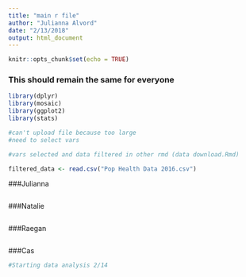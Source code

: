 ```yaml
---
title: "main r file"
author: "Julianna Alvord"
date: "2/13/2018"
output: html_document
---
```


```r
knitr::opts_chunk$set(echo = TRUE)
```

### This should remain the same for everyone
```r
library(dplyr)
library(mosaic)
library(ggplot2)
library(stats)

#can't upload file because too large
#need to select vars

#vars selected and data filtered in other rmd (data download.Rmd)

filtered_data <- read.csv("Pop Health Data 2016.csv")
```

###Julianna
```r

```

###Natalie
```r

```

###Raegan
```r

```

###Cas
```r
#Starting data analysis 2/14
```




